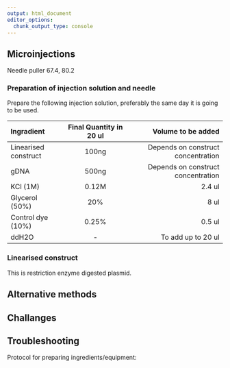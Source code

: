 ```yaml
---
output: html_document
editor_options: 
  chunk_output_type: console
---
```


## Microinjections {.unnumbered}

Needle puller 67.4, 80.2

### Preparation of injection solution and needle

Prepare the following injection solution, preferably the same day it is going to be used.

| Ingradient     | Final Quantity in 20 ul | Volume to be added |
| :--- | :---: | ------: |
| Linearised construct        |   100ng   | Depends on construct concentration |
| gDNA           |   500ng   | Depends on construct concentration |
| KCl (1M)    |  0.12M   | 2.4 ul |
| Glycerol (50%) |  20%   | 8 ul |
| Control dye (10%) |  0.25%   | 0.5 ul |
| ddH2O |  -   | To add up to 20 ul |

:::{.callout-tip icon="false" collapse="true" appearance="minimal"}

### Linearised construct

This is restriction enzyme digested plasmid.
:::

## Alternative methods

## Challanges

## Troubleshooting

Protocol for preparing ingredients/equipment: 
